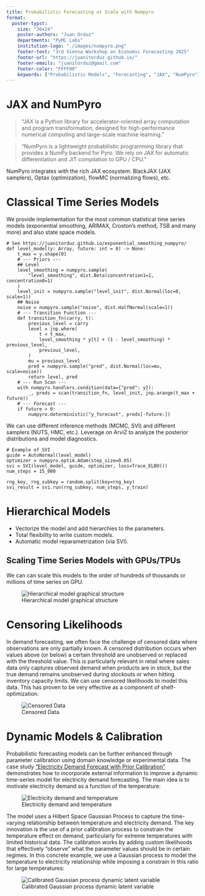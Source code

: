 ```yaml
---
title: Probabilistic Forecasting at Scale with Numpyro
format:
  poster-typst: 
    size: "36x24"
    poster-authors: "Juan Orduz"
    departments: "PyMC Labs"
    institution-logo: "./images/numpyro.png"
    footer-text: "3rd Vienna Workshop on Economic Forecasting 2025"
    footer-url: "https://juanitorduz.github.io/"
    footer-emails: "juanitorduz@gmail.com"
    footer-color: "FFFF00"
    keywords: ["Probabilistic Models", "Forecasting", "JAX", "NumPyro"]
---
```



# JAX and NumPyro

> "JAX is a Python library for accelerator-oriented array computation and program transformation, designed for
> high-performance numerical computing and large-scale machine learning."

> "NumPyro is a lightweight probabilistic programming library that provides a NumPy backend for Pyro. We rely on JAX
> for automatic differentiation and JIT compilation to GPU / CPU."

NumPyro integrates with the rich JAX ecosystem: BlackJAX (JAX samplers), Optax (optimization), flowMC (normalizing flows), etc.

# Classical Time Series Models

We provide implementation for the most common statistical time series models (exponential smoothing, ARIMAX, Croston's
method, TSB and many more) and also state space models.

```.python
# See https://juanitorduz.github.io/exponential_smoothing_numpyro/
def level_model(y: Array, future: int = 0) -> None:
    t_max = y.shape[0]
    # --- Priors ---
    ## Level
    level_smoothing = numpyro.sample(
        "level_smoothing", dist.Beta(concentration1=1, concentration0=1)
    )
    level_init = numpyro.sample("level_init", dist.Normal(loc=0, scale=1))
    ## Noise
    noise = numpyro.sample("noise", dist.HalfNormal(scale=1))
    # --- Transition Function ---
    def transition_fn(carry, t):
        previous_level = carry
        level = jnp.where(
            t < t_max,
            level_smoothing * y[t] + (1 - level_smoothing) * previous_level,
            previous_level,
        )
        mu = previous_level
        pred = numpyro.sample("pred", dist.Normal(loc=mu, scale=noise))
        return level, pred
    # --- Run Scan ---
    with numpyro.handlers.condition(data={"pred": y}):
        _, preds = scan(transition_fn, level_init, jnp.arange(t_max + future))
    # --- Forecast ---
    if future > 0:
        numpyro.deterministic("y_forecast", preds[-future:])
```
We can use different inference methods (MCMC, SVI) and different samplers (NUTS, HMC, etc.).
Leverage on ArviZ to analyze the posterior distributions and model diagnostics.

```.python
# Example of SVI
guide = AutoNormal(level_model)
optimizer = numpyro.optim.Adam(step_size=0.05)
svi = SVI(level_model, guide, optimizer, loss=Trace_ELBO())
num_steps = 15_000

rng_key, rng_subkey = random.split(key=rng_key)
svi_result = svi.run(rng_subkey, num_steps, y_train)
```

# Hierarchical Models

- Vectorize the model and add hierarchies to the parameters. 
- Total flexibility to write custom models.
- Automatic model reparametrization (via SVI).

::: {.callout-tip appearance="minimal"}
## Scaling Time Series Models with GPUs/TPUs
We can can scale this models to the order of hundreds of thousands or millions of time series on GPU.
:::

![Hierarchical model graphical structure](./images/hierarchical_structure.png)

# Censoring Likelihoods

In demand forecasting, we often face the challenge of censored data where observations are only partially known. A 
censored distribution occurs when values above (or below) a certain threshold are unobserved or replaced with the 
threshold value. This is particularly relevant in retail where sales data only captures observed demand when products 
are in stock, but the true demand remains unobserved during stockouts or when hitting inventory capacity limits.
We can use censored likelihoods to model this data. This has proven to be very effective as a component of
shelf-optimization. 

![Censored Data](./images/censored_forecast.png)

# Dynamic Models & Calibration

Probabilistic forecasting models can be further enhanced through parameter calibration using domain knowledge or 
experimental data. The case study ["Electricity Demand Forecast with Prior Calibration"](https://juanitorduz.github.io/electricity_forecast_with_priors/) 
demonstrates how to incorporate external information to improve a dynamic time-series model for electricity demand 
forecasting. The main idea is to motivate electricity demand as a function of the temperature:

![Electricity demand and temperature](./images/electricity_data.png)

The model uses a Hilbert Space Gaussian Process to capture the time-varying relationship between temperature 
and electricity demand. The key innovation is the use of a prior calibration process to constrain the temperature effect on demand, particularly 
for extreme temperatures with limited historical data. The calibration works by adding custom likelihoods that effectively
"observe" what the parameter values should be in certain regimes. In this concrete example, we use a Gaussian process
to model the temperature to electricity relationship while imposing a constrain in this ratio for large temperatures:

![Calibrated Gaussian process dynamic latent variable](./images/calibration.png)
